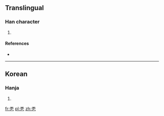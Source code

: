 ==Translingual==

===Han character===
{{Han char|rn=5|rad=乙|as=06|sn=7|four=|canj=火木弓 (FDN)|ids=⿱[[米]][[乙]]}}

# {{defn|Han|sort=乙06}}

====References====
* {{Han ref|kx=0084.161|dkj=|dj=|hdz=|uh=3418|ud=13336|bh=|bd=}}

----

==Korean==

===Hanja===
{{ko-hanja|hangeul=쌀|rv=ssal|mr=ssal|y=ssal}}

# {{defn|lang=ko|sort=乙06}}

[[fr:㐘]]
[[pl:㐘]]
[[zh:㐘]]